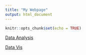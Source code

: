 ```yaml
---
title: "My Webpage"
output: html_document
---
```


```r
knitr::opts_chunk$set(echo = TRUE)
```

[Data Analysis](Data_Tidying.html)

[Data Vis](Data_Visualization.html)
